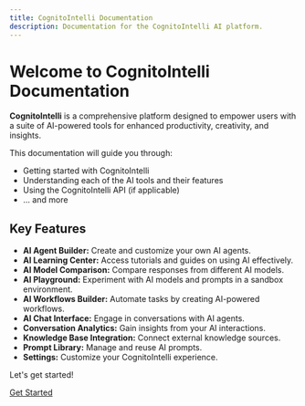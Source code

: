 ```yaml
---
title: CognitoIntelli Documentation
description: Documentation for the CognitoIntelli AI platform.
---
```


# Welcome to CognitoIntelli Documentation

**CognitoIntelli** is a comprehensive platform designed to empower users with a suite of AI-powered tools for enhanced productivity, creativity, and insights.

This documentation will guide you through:

- Getting started with CognitoIntelli
- Understanding each of the AI tools and their features
- Using the CognitoIntelli API (if applicable)
- ... and more

## Key Features

- **AI Agent Builder:** Create and customize your own AI agents.
- **AI Learning Center:** Access tutorials and guides on using AI effectively.
- **AI Model Comparison:** Compare responses from different AI models.
- **AI Playground:** Experiment with AI models and prompts in a sandbox environment.
- **AI Workflows Builder:** Automate tasks by creating AI-powered workflows.
- **AI Chat Interface:** Engage in conversations with AI agents.
- **Conversation Analytics:** Gain insights from your AI interactions.
- **Knowledge Base Integration:** Connect external knowledge sources.
- **Prompt Library:** Manage and reuse AI prompts.
- **Settings:** Customize your CognitoIntelli experience.

Let's get started!

[Get Started](/getting-started/installation)